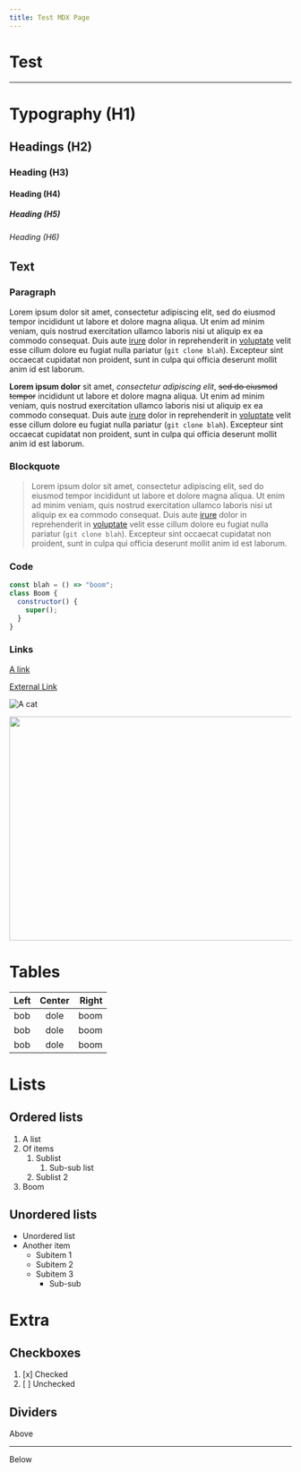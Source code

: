 ```yaml
---
title: Test MDX Page
---
```


# Test

---

# Typography (H1)

## Headings (H2)

### Heading (H3)

#### Heading (H4)

##### Heading (H5)

###### Heading (H6)

## Text

### Paragraph

Lorem ipsum dolor sit amet, consectetur adipiscing elit, sed do eiusmod tempor incididunt ut labore et dolore
magna aliqua. Ut enim ad minim veniam, quis nostrud exercitation ullamco laboris nisi ut aliquip ex ea commodo
consequat. Duis aute [irure](#Text) dolor in reprehenderit in [voluptate](https://example.com) velit esse
cillum dolore eu fugiat nulla pariatur (`git clone blah`). Excepteur sint occaecat cupidatat non proident,
sunt in culpa qui officia deserunt mollit anim id est laborum.

**Lorem ipsum dolor** sit amet, _consectetur adipiscing elit_, ~~sed do eiusmod tempor~~ incididunt ut labore et dolore
magna aliqua. Ut enim ad minim veniam, quis nostrud exercitation ullamco laboris nisi ut aliquip ex ea commodo
consequat. Duis aute [irure](#Blockquote) dolor in reprehenderit in [voluptate](https://example.com) velit esse
cillum dolore eu fugiat nulla pariatur (`git clone blah`). Excepteur sint occaecat cupidatat non proident,
sunt in culpa qui officia deserunt mollit anim id est laborum.

### Blockquote

> Lorem ipsum dolor sit amet, consectetur adipiscing elit, sed do eiusmod tempor incididunt ut labore et dolore
> magna aliqua. Ut enim ad minim veniam, quis nostrud exercitation ullamco laboris nisi ut aliquip ex ea commodo
> consequat. Duis aute [irure](#Links) dolor in reprehenderit in [voluptate](https://example.com) velit esse
> cillum dolore eu fugiat nulla pariatur (`git clone blah`). Excepteur sint occaecat cupidatat non proident,
> sunt in culpa qui officia deserunt mollit anim id est laborum.

### Code

```javascript
const blah = () => "boom";
class Boom {
  constructor() {
    super();
  }
}
```

### Links

[A link](#Test)

[External Link](https://www.github.com)

![A cat](https://image.shutterstock.com/image-photo/cat-medical-mask-protective-antiviral-600w-1684423789.jpg)

<img
  src="https://image.shutterstock.com/image-photo/cat-medical-mask-protective-antiviral-600w-1684423789.jpg"
  width="600"
  height="400"
/>

# Tables

| Left | Center | Right |
| :--- | :----: | ----: |
| bob  |  dole  |  boom |
| bob  |  dole  |  boom |
| bob  |  dole  |  boom |

# Lists

## Ordered lists

1. A list
2. Of items
   1. Sublist
      1. Sub-sub list
   2. Sublist 2
3. Boom

## Unordered lists

- Unordered list
- Another item
  - Subitem 1
  - Subitem 2
  - Subitem 3
    - Sub-sub

# Extra

## Checkboxes

1. [x] Checked
2. [ ] Unchecked

## Dividers

Above

---

Below

